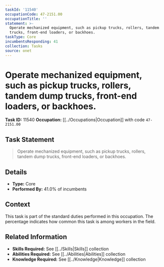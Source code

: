 ```yaml
---
taskId: '11540'
occupationCode: 47-2151.00
occupationTitle: ''
statement: >-
  Operate mechanized equipment, such as pickup trucks, rollers, tandem dump
  trucks, front-end loaders, or backhoes.
taskType: Core
incumbentsResponding: 41
collection: Tasks
source: onet
---
```

# Operate mechanized equipment, such as pickup trucks, rollers, tandem dump trucks, front-end loaders, or backhoes.

**Task ID:** 11540
**Occupation:** [[../Occupations|Occupation]] with code `47-2151.00`

## Task Statement

> Operate mechanized equipment, such as pickup trucks, rollers, tandem dump trucks, front-end loaders, or backhoes.

## Details

- **Type:** Core
- **Performed By:** 41.0% of incumbents

## Context

This task is part of the standard duties performed in this occupation. The percentage indicates how common this task is among workers in the field.

## Related Information

- **Skills Required:** See [[../Skills|Skills]] collection
- **Abilities Required:** See [[../Abilities|Abilities]] collection
- **Knowledge Required:** See [[../Knowledge|Knowledge]] collection
